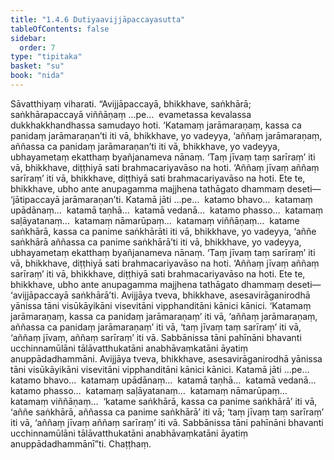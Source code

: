```yaml
---
title: "1.4.6 Dutiyaavijjāpaccayasutta"
tableOfContents: false
sidebar:
  order: 7
type: "tipitaka"
basket: "su"
book: "nida"
---
```



<DynamicBreadcrumb />

<Division number="36" book="nida">

<Paragraph number="269" book="nida">
Sāvatthiyaṃ viharati. “Avijjāpaccayā, bhikkhave, saṅkhārā; saṅkhārapaccayā viññāṇaṃ …pe…  evametassa kevalassa dukkhakkhandhassa samudayo hoti.
</Paragraph>

<Paragraph number="270" book="nida">
‘Katamaṃ jarāmaraṇaṃ, kassa ca panidaṃ jarāmaraṇan’ti iti vā, bhikkhave, yo vadeyya, ‘aññaṃ jarāmaraṇaṃ, aññassa ca panidaṃ jarāmaraṇan’ti iti vā, bhikkhave, yo vadeyya, ubhayametaṃ ekatthaṃ byañjanameva nānaṃ. ‘Taṃ jīvaṃ taṃ sarīraṃ’ iti vā, bhikkhave, diṭṭhiyā sati brahmacariyavāso na hoti. ‘Aññaṃ jīvaṃ aññaṃ sarīraṃ’ iti vā, bhikkhave, diṭṭhiyā sati brahmacariyavāso na hoti. Ete te, bhikkhave, ubho ante anupagamma majjhena tathāgato dhammaṃ deseti—  ‘jātipaccayā jarāmaraṇan’ti.
</Paragraph>

<Paragraph number="271" book="nida">
Katamā jāti …pe…  katamo bhavo…  katamaṃ upādānaṃ…  katamā taṇhā…  katamā vedanā…  katamo phasso…  katamaṃ saḷāyatanaṃ…  katamaṃ nāmarūpaṃ…  katamaṃ viññāṇaṃ…  katame saṅkhārā, kassa ca panime saṅkhārāti iti vā, bhikkhave, yo vadeyya, ‘aññe saṅkhārā aññassa ca panime saṅkhārā’ti iti vā, bhikkhave, yo vadeyya, ubhayametaṃ ekatthaṃ byañjanameva nānaṃ. ‘Taṃ jīvaṃ taṃ sarīraṃ’ iti vā, bhikkhave, diṭṭhiyā sati brahmacariyavāso na hoti. ‘Aññaṃ jīvaṃ aññaṃ sarīraṃ’ iti vā, bhikkhave, diṭṭhiyā sati brahmacariyavāso na hoti. Ete te, bhikkhave, ubho ante anupagamma majjhena tathāgato dhammaṃ deseti—  ‘avijjāpaccayā saṅkhārā’ti.
</Paragraph>

<Paragraph number="272" book="nida">
Avijjāya tveva, bhikkhave, asesavirāganirodhā yānissa tāni visūkāyikāni visevitāni vipphanditāni kānici kānici. ‘Katamaṃ jarāmaraṇaṃ, kassa ca panidaṃ jarāmaraṇaṃ’ iti vā, ‘aññaṃ jarāmaraṇaṃ, aññassa ca panidaṃ jarāmaraṇaṃ’ iti vā, ‘taṃ jīvaṃ taṃ sarīraṃ’ iti vā, ‘aññaṃ jīvaṃ, aññaṃ sarīraṃ’ iti vā. Sabbānissa tāni pahīnāni bhavanti ucchinnamūlāni tālāvatthukatāni anabhāvaṃkatāni āyatiṃ anuppādadhammāni.
</Paragraph>

<Paragraph number="273" book="nida">
Avijjāya tveva, bhikkhave, asesavirāganirodhā yānissa tāni visūkāyikāni visevitāni vipphanditāni kānici kānici. Katamā jāti …pe…  katamo bhavo…  katamaṃ upādānaṃ…  katamā taṇhā…  katamā vedanā…  katamo phasso…  katamaṃ saḷāyatanaṃ…  katamaṃ nāmarūpaṃ…  katamaṃ viññāṇaṃ…  ‘katame saṅkhārā, kassa ca panime saṅkhārā’ iti vā, ‘aññe saṅkhārā, aññassa ca panime saṅkhārā’ iti vā; ‘taṃ jīvaṃ taṃ sarīraṃ’ iti vā, ‘aññaṃ jīvaṃ aññaṃ sarīraṃ’ iti vā. Sabbānissa tāni pahīnāni bhavanti ucchinnamūlāni tālāvatthukatāni anabhāvaṃkatāni āyatiṃ anuppādadhammānī”ti.

</Paragraph>
</Division>

<Paragraph number="274" type="center" book="nida">
Chaṭṭhaṃ.
</Paragraph>